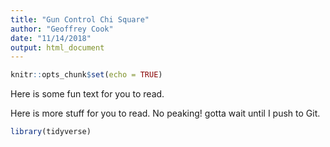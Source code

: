 ```yaml
---
title: "Gun Control Chi Square"
author: "Geoffrey Cook"
date: "11/14/2018"
output: html_document
---
```


```r
knitr::opts_chunk$set(echo = TRUE)
```

Here is some fun text for you to read. 

Here is more stuff for you to read. No peaking! gotta wait until I push to Git.

```r
library(tidyverse)
```

